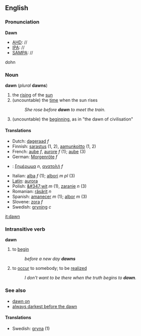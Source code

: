 ==English==

===Pronunciation===
'''Dawn'''
*[[AHD]]: //
*[[IPA]]: //
*[[SAMPA]]: //
dohn

===Noun===
'''dawn''' (''plural'' '''dawns''')

#the [[rising]] of the [[sun]]
#(uncountable) the [[time]] when the sun rises 
#:''She rose before '''dawn''' to meet the train.''
#(uncountable) the [[beginning]], as in "the dawn of civilisation"

====Translations====
*Dutch: [[dageraad]] ''f''
*Finnish: [[sarastus]] (1, 2), [[aamunkoitto]] (1, 2)
*French: [[aube]] ''f'', [[aurore]] ''f'' (1); [[aube]] (3)
*German: [[Morgenröte]] ''f''
*{{el}}: [[ξημέρωμα]] ''n'', [[ανατολή]] ''f''
*Italian: [[alba]] ''f'' (1); [[albori]] ''m pl'' (3)
*[[Latin]]: [[aurora]]
*Polish: [[&#347;wit]] ''m'' (1), [[zaranie]] ''n'' (3)
*Romanian: [[răsărit]] ''n''
*Spanish: [[amanecer]] ''m'' (1); [[albor]] ''m'' (3)
*Slovene: [[zora]] ''f''
*Swedish: [[gryning]] ''c''

[[it:dawn]]

===Intransitive verb===
'''dawn'''
#to [[begin]]
#:''before a new day '''dawns'''''
#to [[occur]] to somebody; to be [[realize]]d
#:''I don't want to be there when the truth begins to '''dawn'''.''

===See also===
*[[dawn on]]
*[[always darkest before the dawn]]

====Translations====
*Swedish: [[gryna]] (1)